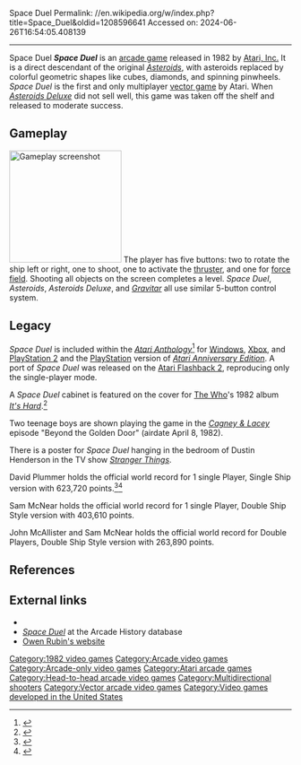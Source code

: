 Space Duel
Permalink: //en.wikipedia.org/w/index.php?title=Space_Duel&oldid=1208596641
Accessed on: 2024-06-26T16:54:05.408139



------
Space Duel
{{Infobox video game
|title = Space Duel
|image = [[File:Space duel flyer.png|frameless]]
|caption = American arcade flyer
|developer = [[Atari Inc.]]
|publisher = [[Atari Inc.]]
|designer = 
|series = 
|released = 1982
|genre = [[Multidirectional shooter]]
|modes = 
|platforms = [[Arcade game|Arcade]]
}}
'''''Space Duel''''' is an [[arcade game]] released in 1982 by [[Atari, Inc.]] It is a direct descendant of the original ''[[Asteroids (video game)|Asteroids]]'', with asteroids replaced by colorful geometric shapes like cubes, diamonds, and spinning pinwheels. ''Space Duel'' is the first and only multiplayer [[vector game]] by Atari. When ''[[Asteroids Deluxe]]'' did not sell well, this game was taken off the shelf and released to moderate success.

==Gameplay==
[[File:spaceduel.png|200px|thumb|right|Gameplay screenshot]]
The player has five buttons: two to rotate the ship left or right, one to shoot, one to activate the [[Rocket engine|thruster]], and one for [[Force field (fiction)|force field]]. Shooting all objects on the screen completes a level. ''Space Duel'', ''Asteroids'', ''Asteroids Deluxe'', and ''[[Gravitar]]'' all use similar 5-button control system.

==Legacy==
''Space Duel'' is included within the ''[[Atari Anthology]]''<ref>{{cite web |last1=Harris |first1=Craig |title=Atari Anthology |url=https://www.ign.com/articles/2004/11/30/atari-anthology |website=IGN |date=November 29, 2004}}</ref> for [[Microsoft Windows|Windows]], [[Xbox (console)|Xbox]], and [[PlayStation 2]] and the [[PlayStation]] version of ''[[Atari Anniversary Edition]]''. A port of ''Space Duel'' was released on the [[Atari Flashback|Atari Flashback 2]], reproducing only the single-player mode.

A ''Space Duel'' cabinet is featured on the cover for [[The Who]]'s 1982 album ''[[It's Hard]]''.<ref>{{cite web |last1=Rice |first1=Alex |title=The Who album covers, ranked |url=http://www.citypages.com/music/the-who-album-covers-ranked-8241050 |website=[[City Pages]] |archive-url=https://web.archive.org/web/20160430112741/http://www.citypages.com/music/the-who-album-covers-ranked-8241050 |archive-date=April 30, 2016 |date=April 29, 2016 |quote=8. It's Hard (1982) Daltrey's kid cousin is playing the Atari classic Space Duel behind the band on the cover for ''It's Hard'' |url-status=live}}</ref>

Two teenage boys are shown playing the game in the ''[[Cagney & Lacey]]'' episode "Beyond the Golden Door" (airdate April 8, 1982). 

There is a poster for ''Space Duel'' hanging in the bedroom of Dustin Henderson in the TV show ''[[Stranger Things]]''. 

David Plummer holds the official world record for 1 single Player, Single Ship version with 623,720 points.<ref>{{cite web |title=Space Duel Performances |url=https://www.twingalaxies.com/game/space-duel |website=[[Twin Galaxies]] |archive-url=https://web.archive.org/web/20201210083524/https://www.twingalaxies.com/game/space-duel |archive-date=December 10, 2020 |quote=Dave Plummer Points 623,720|url-status=live}}</ref><ref>{{Cite magazine|title=JoyStik Charts|date=December 1983|magazine=JoyStik How to Win at Home, Computer & Arcade Games|url=https://archive.org/details/JoystikVol1483JanMissingP69/Joystik%20Magazines%20%2810%20Issues%29/Joystik_Vol2-3_83-Dec/page/n63/mode/2up|page=62|publisher=Louis Weber|issue=3|volume=2}}</ref>

Sam McNear holds the official world record for 1 single Player, Double Ship Style version with 403,610 points. 

John McAllister and Sam McNear holds the official world record for Double Players, Double Ship Style version with 263,890 points.

==References==
{{reflist}}

==External links==
* {{KLOV game|id=9647}}
* [http://www.arcade-history.com/?page=detail&id=2525 ''Space Duel''] at the Arcade History database
* [http://www.orubin.com/ Owen Rubin's website]

{{Asteroids series}}

[[Category:1982 video games]]
[[Category:Arcade video games]]
[[Category:Arcade-only video games]]
[[Category:Atari arcade games]]
[[Category:Head-to-head arcade video games]]
[[Category:Multidirectional shooters]]
[[Category:Vector arcade video games]]
[[Category:Video games developed in the United States]]